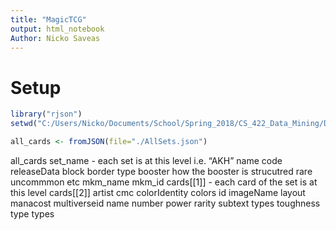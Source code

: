 ```yaml
---
title: "MagicTCG"
output: html_notebook
Author: Nicko Saveas
---
```


# Setup

```r
library("rjson")
setwd("C:/Users/Nicko/Documents/School/Spring_2018/CS_422_Data_Mining/Data_Mining/MagicTCG/")

all_cards <- fromJSON(file="./AllSets.json")
```

all_cards
  set_name - each set is at this level i.e. "AKH"
    name
    code
    releaseData
    block
    border
    type
    booster
      how the booster is strucutred
      rare
      uncommmon
      etc
    mkm_name
    mkm_id
    cards[[1]] - each card of the set is at this level
    cards[[2]]
      artist
      cmc
      colorIdentity
      colors
      id
      imageName
      layout
      manacost
      multiverseid
      name
      number
      power
      rarity
      subtext
      types
      toughness
      type
      types

```r

```



